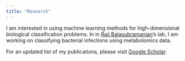 ```yaml
---
title: "Research"
---
```


I am interested in using machine learning methods for high-dimensional biological classification problems. In  in [Raji Balasubramanian](https://raji-lab.github.io/)'s lab, I am working on classifying bacterial infections using metabolomics data. 

For an updated list of my publications, please visit [Google Scholar](https://scholar.google.com/citations?user=AhXbVY0AAAAJ&hl=en&citsig=AMD79orj40uaLaTKXYTrF7m-D9Zd7ZGUjQ).





